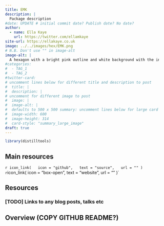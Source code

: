 ```yaml
---
title: EMK
description: |
  Package description
#date: UPDATE # initial commit date? Publish date? No date?
author: 
  - name: Ella Kaye
    url: https://twitter.com/ellamkaye
site-url: https://ellakaye.co.uk
image: ../../images/hex/EMK.png
# N.B. Don't use "" in image-alt
image-alt: |
  A hexagon with a bright pink outline and white background with the initials E M K also in bright pink
#categories:
#  - TAG_1
#  - TAG_2
#twitter-card: 
# uncomment lines below for different title and description to post
#  title: |
#  description: |
# uncomment for different image to post
#  image: |
#  image-alt: |
#  defaults to 500 x 500 summary: uncomment lines below for large card
#  image-width: 600 
#  image-height: 314
#  card-style: "summary_large_image" 
draft: true
---
```


```r
library(distilltools)
```


## Main resources

`r icon_link(
  icon = "github",
  text = "source",
  url = ""
)`
`r `icon_link(
  icon = "box-open",
  text = "website",
  url = ""
)`

## Resources

### [TODO] Links to any blog posts, talks etc

## Overview (COPY GITHUB README?)


